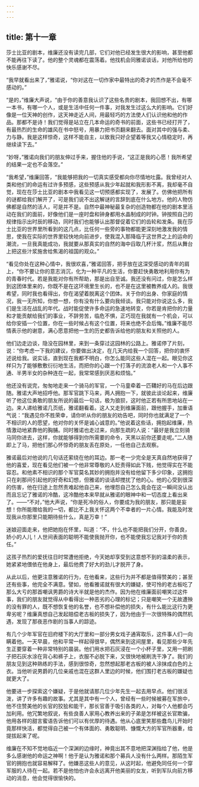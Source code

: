 ```yaml
---
---
---
```

title: 第十一章
---




莎士比亚的剧本，维廉还没有读完几部，它们对他已经发生很大的影响，甚至他都不能再往下读了。他的整个灵魂都在震荡着。他找机会同雅诺谈话，对他所给他的快乐感谢不尽。

“我早就看出来了，”雅诺说，“你对这在一切作家中最特出的奇才的杰作是不会毫不感动的。”

“是的，”维廉大声说，“由于你的善意我认识了这些名贵的剧本，我回想不出，有哪一本书，有哪一个人，或是生活中任何一件事，对我发生过这么大的影响。它们好像是一位天神的创作，这天神走近人间，用最轻巧的方法使人们认识他和他的作品。那都不是诗！我们觉得是站立在几本命运的奇书的前面，这些书已经打开了，有最热烈的生命的雄风在书中怒号，用暴力把书页翻来翻去。面对其中的强与柔、力与静。我是这样惊奇，这样不能自主，以致我只好企望着等我又心情稳定时，再继续读下去。”

“妙呀，”雅诺向我们的朋友伸过手来，握住他的手说，“这正是我的心愿！我所希望的结果一定也不会落空。”

“我希望，”维廉回答，“我能够把我的一切真实感受都向你尽情地吐露。我曾经对人类和他们的命运有过许多预感，这些预感从我少年起就和我形影不离，我却毫不自觉，现在在莎士比亚的剧本中我看见这一切预感都实现了，发展了。仿佛他把所有的谜都给我们解开了，可是我们说不出这解谜的言辞到底在什么地方。他的人物仿佛都是自然的活人，可是并不是。自然中最神秘最复杂的创造物都在他的剧本里活动在我们的面前，好像他们是一座时盘和钟身都用水晶制成的时钟。钟按照自己的规律指示出时辰的移动，同时我们也能够认出那督促着它们的齿轮和发条。我在莎士比亚的世界里所看到的这几点，比任何一些旁的事物都能更深刻地激发我的情思，使我在实际的世界里较快地向前进步，使我混入那降临于这世界之上的运命的潮流，一旦我真能成功，我就要从那真实的自然的海中舀取几杯汁浆，然后从舞台上把这些汁浆施舍给焦渴的祖国的观众。”

“看见你处在这种心情中，我很欢喜，”雅诺回答，把手放在这深受感动的青年的肩上，“你不要让你的意志消沉，化为一种平凡的生活，你要赶快勇敢地利用你有为的青春时代。若是我能对你有所帮助，那是出自至诚。我还没有问过，你是怎么样到这团体里来的，你既不是在这环境里生长的，也不是在这里被教养成人的。我很希望，同时我也看得出，你在渴望着脱离这个团体。关于你的出身、你家庭的情况，我一无所知，你想一想，你有没有什么要向我倾谈。我只能对你说这么多，我们是生活在战乱的年代。战时能促使许多命运的急速地转变，你若是肯把你的力量和才能贡献给我们的事业，不辞劳苦，临危不惧，正巧现在我就有一个机会，可以给你安插一个位置，你在一些时候占有这个位置，将来也绝不会后悔。”维廉不能尽情表示他的谢意，满心愿意把他一生的历史都告诉给他的朋友和关照他的人。

他们边走边谈，隐没在园林里，来到一条穿过这园林的公路上。雅诺停了片刻，说：“你考虑一下我的建议，你要做出决定，在几天内给我一个回答，把你的衷怀述说给我。说实话，直到现在我都不明白，你怎么能同这些人混在一起。眼见你这样只为了能够敷敷衍衍地生活，而把你的心跟一个打落子的流浪老人和一个人事不通、半男半女的杂种连在一起，我常常感到厌恶和烦恼。”

他还没有说完，匆匆地走来一个骑马的军官，一个马童牵着一匹鞲好的马在后边跟随。雅诺大声地招呼他。那军官跳下马来，两人拥抱一下，就彼此谈论起来，维廉听了他这位勇敢的朋友所说的最后一句话，极为狼狈，这时他正若有所思地站在一边。来人递给雅诺几页纸，雅诺翻看着。这人又走到维廉面前，跟他握手，加重语气说：“我遇见你不胜荣幸，请你听从你的朋友的劝告吧，同时你也就满足了一个不相识的人的愿望，他对你的关怀是诚心诚意的。”他说着这些话，拥抱起维廉，热情激动地紧靠他的胸脯。同时雅诺也走过来，向那生疏的人说：“最好是我立刻骑马同你进去，这样，你就能够得到你所需要的命令，天黑以前你还要走呢。”二人随即上了马，把他们那心怀惊奇的朋友丢在原处，一任他自己去观察。

雅诺最后对他说的几句话还萦绕在他的耳边。那一老一少完全是天真自然地获得了他的喜爱，现在看见他们被一个他非常尊敬的人贬责得如此下贱，他觉得实在不能容忍。和他素不相识的那个军官莫名其妙的拥抱并没有给他留下多少印象，这拥抱只在刹那间引起他的好奇和幻想，但雅诺的谈话却搅扰了他的心。他的心受到很深的伤害，他在归途上忽然责难起他自己来，他埋怨自己怎么竟会在这一瞬间没认出而且忘记了雅诺的冷酷，这冷酷他本来早就从雅诺的眼神中和一切态度上看出来了。——“不对，”他大声说，“你是死冷的俗人，你要成为我的朋友，那只能是妄想！你所能赠给我的一切，都比不上我关怀这两个不幸者的一片心情。我能及时发现我从你那里只能期待些什么，真是万幸！”

迷娘迎面走来，他把她抱在怀里，叫道：“不，什么也不能把我们分开，你善良，娇小的人儿！人世间表面的聪明不能使我抛开你，也不能使我忘记我对于你的责任。”

这孩子热烈的爱抚往日时常遭他拒绝，今天她却享受到这意想不到的温柔的表示，她紧紧地偎依在他身上，最后他费了好大的劲儿才脱开了身。

从此以后，他更注意雅诺的行为，在他看来，这些行为并不都是值得赞美的；甚至还有些事，他完全不满意。譬如，他看雅诺就有很大的嫌疑，使可怜的老古板吃了那么大亏的那首嘲讽男爵的诗大半就是他的杰作。因为他在维廉面前嘲笑过这件事，我们的朋友就觉得从中看得出一种恶劣的心理的标记；只是嘲笑一个无故遭殃的没有罪的人，既不想恢复他的名誉，也不想补偿他的损失，有什么能比这行为更卑劣呢？维廉真想自己发起赔偿老古板的损失了，因为他由于一次很特殊的偶然机遇，发现了那夜恶作剧的当事人的踪迹。

有几个少年军官在旧府楼下的大厅里和一部分男女戏子通宵取乐，这件事人们一向瞒着他。一天早晨，他和平常一样起得很早，偶然来到这间屋里，看见那些少年先生正要穿着一种非常特别的晨装。他们用水把石灰浸在一个小杯子里，又用一把刷子把石灰水涂在背心和裤子上，衣服不必脱下来，又很快地被刷洗干净了。我们的朋友见到这种熟练的手法，感到很惊奇，忽然想起那老古板的被人涂抹成白色的上衣。当他听说男爵的几位亲戚也混在这群人里边的时候，他们围打老古板的嫌疑也就更大了。

他要进一步探索这个嫌疑，于是他就请那几位少年先生一起去用早点。他们很活泼，讲了许多有趣的故事。尤其是其中有一个人，曾经有一些时候被募在军旅中，他不住赞美他的长官的狡狯和能干，那长官善于吸引各类的人，对每个人他都会巧加利用。他冗繁地叙说，有些良善人家用心教养出来的子弟是怎样被这长官欺骗，他用各样的甜言蜜语告诉他们可以有优厚的待遇。他从心底里笑那些蠢鸟儿开始时竟那样快活，都觉得自己被一个有体面的、勇敢聪明、慷慨大方的军官所器重，给提拔起来了呢。

维廉在不知不觉地临近一个深渊的边缘时，神竟出其不意地把深渊指给了他，他是多么感谢他的命运之神啊！他于是认为雅诺和那个募兵人没有什么两样。那陌生军官的拥抱也就容易解释了。他嫌恶这些人的意见，从这时起，他避免同任何一个穿军服的人待在一起。若不是他怕也许会永远离开他美丽的女友，听到军队向前方移动的消息，他会觉得很愉快的。